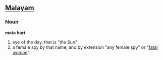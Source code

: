 == [[Malayam]] ==

===Noun===
'''mata hari'''

# eye of the day, that is "the Sun"
# a female spy by that name, and by extension "any female spy" or "[[fatal woman]]".